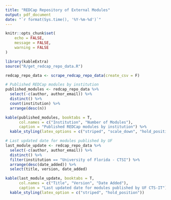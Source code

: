```yaml
---
title: "REDCap Repository of External Modules"
output: pdf_document
date: "`r format(Sys.time(), '%Y-%m-%d')`"
---
```


```r
knitr::opts_chunk$set(
	echo = FALSE,
	message = FALSE,
	warning = FALSE
)

library(kableExtra)
source("R/get_redcap_repo_data.R")

redcap_repo_data <- scrape_redcap_repo_data(create_csv = F)
```


```r
# Published REDCap modules by institution
published_modules <- redcap_repo_data %>%
  select(-c(author, author_email)) %>% 
  distinct() %>% 
  count(institution) %>%
  arrange(desc(n))

kable(published_modules, booktabs = T, 
      col.names = c("Institution", "Number of Modules"),
      caption = "Published REDCap modules by institution") %>% 
  kable_styling(latex_options = c("striped", "scale_down", "hold_position"))
```

```r
# Last updated date for modules published by UF
last_module_update <- redcap_repo_data %>%
  select(-c(author, author_email)) %>% 
  distinct() %>% 
  filter(institution == "University of Florida - CTSI") %>%
  arrange(desc(date_added)) %>% 
  select(title, version, date_added)

kable(last_module_update, booktabs = T, 
      col.names = c("Title", "Version", "Date Added"),
      caption = "Last updated date for modules published by UF CTS-IT") %>% 
  kable_styling(latex_option = c("striped", "hold_position"))
```

